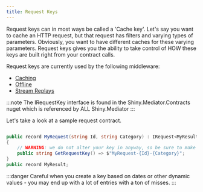 ```yaml
---
title: Request Keys
---
```

Request keys can in most ways be called a 'Cache key'.  Let's say you want to cache an HTTP request, but that request has filters and varying types of parameters.
Obviously, you want to have different caches for these varying parameters.  Request keys gives you the ability to take control of HOW these keys are built right from your
contract calls.

Request keys are currently used by the following middleware:
- [Caching](/docs/client/mediator/caching)
- [Offline](/docs/client/mediator/offline)
- [Stream Replays](/docs/client/mediator/replay)

:::note
The IRequestKey interface is found in the Shiny.Mediator.Contracts nuget which is referenced by ALL Shiny.Mediator
:::

Let's take a look at a sample request contract.

```csharp

public record MyRequest(string Id, string Category) : IRequest<MyResult>, IRequestKey
{
    // WARNING: we do not alter your key in anyway, so be sure to make it unique by adding things like the type
    public string GetRequestKey() => $"MyRequest-{Id}-{Category}";
}
public record MyResult;
```

:::danger
Careful when you create a key based on dates or other dynamic values - you may end up with a lot of entries with a ton of misses.
:::